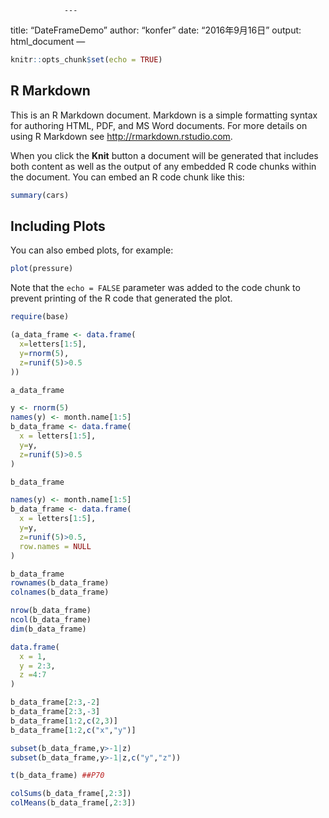                 ---
title: "DateFrameDemo"
author: "konfer"
date: "2016年9月16日"
output: html_document
---

```r
knitr::opts_chunk$set(echo = TRUE)
```

## R Markdown

This is an R Markdown document. Markdown is a simple formatting syntax for authoring HTML, PDF, and MS Word documents. For more details on using R Markdown see <http://rmarkdown.rstudio.com>.

When you click the **Knit** button a document will be generated that includes both content as well as the output of any embedded R code chunks within the document. You can embed an R code chunk like this:

```r
summary(cars)
```

## Including Plots

You can also embed plots, for example:

```r
plot(pressure)
```

Note that the `echo = FALSE` parameter was added to the code chunk to prevent printing of the R code that generated the plot.


```r
require(base)

(a_data_frame <- data.frame(
  x=letters[1:5],
  y=rnorm(5),
  z=runif(5)>0.5
))

a_data_frame

y <- rnorm(5)
names(y) <- month.name[1:5]
b_data_frame <- data.frame(
  x = letters[1:5],
  y=y,
  z=runif(5)>0.5
)

b_data_frame

names(y) <- month.name[1:5]
b_data_frame <- data.frame(
  x = letters[1:5],
  y=y,
  z=runif(5)>0.5,
  row.names = NULL
)

b_data_frame
rownames(b_data_frame)
colnames(b_data_frame)

nrow(b_data_frame)
ncol(b_data_frame)
dim(b_data_frame)

data.frame(
  x = 1,
  y = 2:3,
  z =4:7
)

b_data_frame[2:3,-2]
b_data_frame[2:3,-3]
b_data_frame[1:2,c(2,3)]
b_data_frame[1:2,c("x","y")]

subset(b_data_frame,y>-1|z)
subset(b_data_frame,y>-1|z,c("y","z"))

t(b_data_frame) ##P70

colSums(b_data_frame[,2:3])
colMeans(b_data_frame[,2:3])











```
